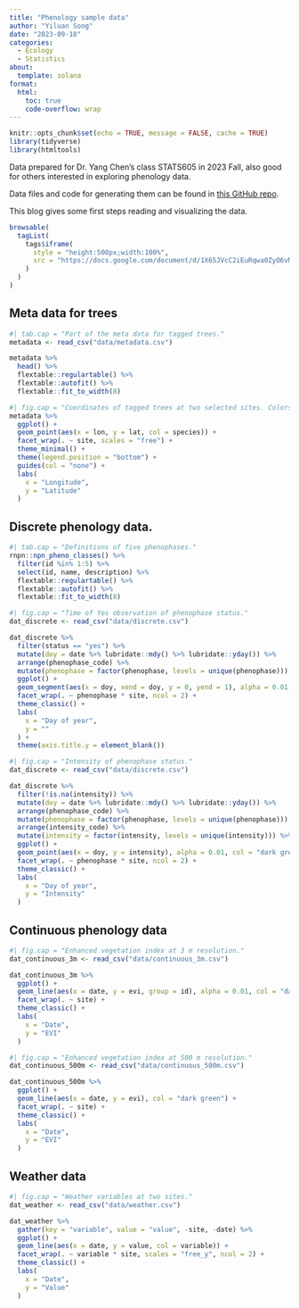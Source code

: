 ```yaml
---
title: "Phenology sample data"
author: "Yiluan Song"
date: "2023-09-10"
categories:
  - Ecology
  - Statistics
about:
  template: solana
format:
  html:
    toc: true
    code-overflow: wrap
---
```


```r
knitr::opts_chunk$set(echo = TRUE, message = FALSE, cache = TRUE)
library(tidyverse)
library(htmltools)
```

Data prepared for Dr. Yang Chen's class STATS605 in 2023 Fall, also good for others interested in exploring phenology data.

Data files and code for generating them can be found in [this GitHub repo](https://github.com/yiluansong/phenology-sample-data).

This blog gives some first steps reading and visualizing the data.

```r
browsable(
  tagList(
    tags$iframe(
      style = "height:500px;width:100%",
      src = "https://docs.google.com/document/d/1X65JVcC2iEuRqwa0ZyO6vMCJWHNo9WdxdO8EEEW4-RA/edit?usp=sharing"
    )
  )
)
```

## Meta data for trees
```r
#| tab.cap = "Part of the meta data for tagged trees."
metadata <- read_csv("data/metadata.csv")

metadata %>%
  head() %>%
  flextable::regulartable() %>%
  flextable::autofit() %>%
  flextable::fit_to_width(8)
```

```r
#| fig.cap = "Coordinates of tagged trees at two selected sites. Colors indicate species."
metadata %>%
  ggplot() +
  geom_point(aes(x = lon, y = lat, col = species)) +
  facet_wrap(. ~ site, scales = "free") +
  theme_minimal() +
  theme(legend.position = "bottom") +
  guides(col = "none") +
  labs(
    x = "Longitude",
    y = "Latitude"
  )
```

## Discrete phenology data. 
```r
#| tab.cap = "Definitions of five phenophases."
rnpn::npn_pheno_classes() %>%
  filter(id %in% 1:5) %>%
  select(id, name, description) %>%
  flextable::regulartable() %>%
  flextable::autofit() %>%
  flextable::fit_to_width(8)
```

```r
#| fig.cap = "Time of Yes observation of phenophase status."
dat_discrete <- read_csv("data/discrete.csv")

dat_discrete %>%
  filter(status == "yes") %>%
  mutate(doy = date %>% lubridate::mdy() %>% lubridate::yday()) %>%
  arrange(phenophase_code) %>%
  mutate(phenophase = factor(phenophase, levels = unique(phenophase))) %>%
  ggplot() +
  geom_segment(aes(x = doy, xend = doy, y = 0, yend = 1), alpha = 0.01, col = "dark green") +
  facet_wrap(. ~ phenophase * site, ncol = 2) +
  theme_classic() +
  labs(
    x = "Day of year",
    y = ""
  ) +
  theme(axis.title.y = element_blank())
```

```r
#| fig.cap = "Intensity of phenophase status."
dat_discrete <- read_csv("data/discrete.csv")

dat_discrete %>%
  filter(!is.na(intensity)) %>%
  mutate(doy = date %>% lubridate::mdy() %>% lubridate::yday()) %>%
  arrange(phenophase_code) %>%
  mutate(phenophase = factor(phenophase, levels = unique(phenophase))) %>%
  arrange(intensity_code) %>%
  mutate(intensity = factor(intensity, levels = unique(intensity))) %>%
  ggplot() +
  geom_point(aes(x = doy, y = intensity), alpha = 0.01, col = "dark green") +
  facet_wrap(. ~ phenophase * site, ncol = 2) +
  theme_classic() +
  labs(
    x = "Day of year",
    y = "Intensity"
  )
```

## Continuous phenology data
```r
#| fig.cap = "Enhanced vegetation index at 3 m resolution."
dat_continuous_3m <- read_csv("data/continuous_3m.csv")

dat_continuous_3m %>%
  ggplot() +
  geom_line(aes(x = date, y = evi, group = id), alpha = 0.01, col = "dark green") +
  facet_wrap(. ~ site) +
  theme_classic() +
  labs(
    x = "Date",
    y = "EVI"
  )
```

```r
#| fig.cap = "Enhanced vegetation index at 500 m resolution."
dat_continuous_500m <- read_csv("data/continuous_500m.csv")

dat_continuous_500m %>%
  ggplot() +
  geom_line(aes(x = date, y = evi), col = "dark green") +
  facet_wrap(. ~ site) +
  theme_classic() +
  labs(
    x = "Date",
    y = "EVI"
  )
```

## Weather data
```r
#| fig.cap = "Weather variables at two sites."
dat_weather <- read_csv("data/weather.csv")

dat_weather %>%
  gather(key = "variable", value = "value", -site, -date) %>%
  ggplot() +
  geom_line(aes(x = date, y = value, col = variable)) +
  facet_wrap(. ~ variable * site, scales = "free_y", ncol = 2) +
  theme_classic() +
  labs(
    x = "Date",
    y = "Value"
  )
```
